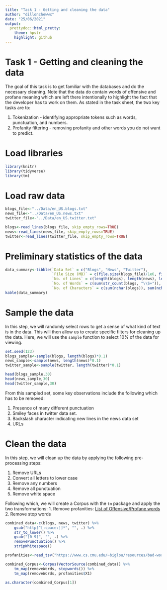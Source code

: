 ```yaml
---
title: "Task 1 - Getting and cleaning the data"
author: "dillonchewwx"
date: "25/06/2021"
output:
  prettydoc::html_pretty:
    theme: hpstr
    highlight: github
---
```

# Task 1 - Getting and cleaning the data

The goal of this task is to get familiar with the databases and do the necessary cleaning. Note that the data do contain words of offensive and profane meaning which are left there intentionally to highlight the fact that the developer has to work on them. As stated in the task sheet, the two key tasks are to:

1. Tokenization - identifying appropriate tokens such as words, punctuation, and numbers. 
2. Profanity filtering - removing profanity and other words you do not want to predict.

# Load libraries
```r
library(knitr)
library(tidyverse)
library(tm)
```

# Load raw data
```r
blogs_file<-"../Data/en_US.blogs.txt"
news_file<-"../Data/en_US.news.txt"
twitter_file<-"../Data/en_US.twitter.txt"

blogs<-read_lines(blogs_file, skip_empty_rows=TRUE)
news<-read_lines(news_file, skip_empty_rows=TRUE)
twitter<-read_lines(twitter_file, skip_empty_rows=TRUE)
```

# Preliminary statistics of the data
```r
data_summary<-tibble(`Data Set` = c("Blogs", "News", "Twitter"),
                     `File Size (MB)` = c(file.size(blogs_file)/1e6, file.size(news_file)/1e6, file.size(twitter_file)/1e6),
                     `No. of Lines` = c(length(blogs), length(news), length(twitter)), 
                     `No. of Words` = c(sum(str_count(blogs, "\\S+")), sum(str_count(news, "\\S+")), sum(str_count(twitter, "\\S+"))), 
                     `No. of Characters` = c(sum(nchar(blogs)), sum(nchar(news)), sum(nchar(twitter))))
kable(data_summary)
```

# Sample the data
In this step, we will randomly select rows to get a sense of what kind of text is in the data. This will then allow us to create specific filters for cleaning up the data. Here, we will use the `sample` function to select 10% of the data for viewing.
```r
set.seed(123)
blogs_sample<-sample(blogs, length(blogs)*0.1)
news_sample<-sample(news, length(news)*0.1)
twitter_sample<-sample(twitter, length(twitter)*0.1)

head(blogs_sample,30)
head(news_sample,30)
head(twitter_sample,30)
```
From this sampled set, some key observations include the following which has to be removed:

1. Presence of many different punctuation 
2. Smiley faces in twitter data set.
3. Backslash character indicating new lines in the news data set 
4. URLs

# Clean the data
In this step, we will clean up the data by applying the following pre-processing steps:

1. Remove URLs
2. Convert all letters to lower case
3. Remove any numbers
4. Remove all punctuation
5. Remove white space

Following which, we will create a Corpus with the `tm` package and apply the two transformations:
1. Remove profanities: [List of Offensive/Profane words](https://www.cs.cmu.edu/~biglou/resources/bad-words.txt)
2. Remove stop words
```r
combined_data<-c(blogs, news, twitter) %>%
    gsub("http[^[:space:]]*", "", .) %>%
    str_to_lower() %>%
    gsub("[0-9]", "", .) %>%
    removePunctuation() %>%
    stripWhitespace()

profanities<-read_tsv("https://www.cs.cmu.edu/~biglou/resources/bad-words.txt")

combined_Corpus<-Corpus(VectorSource(combined_data)) %>%
    tm_map(removeWords, stopwords()) %>%
    tm_map(removeWords, profanities$X1)

as.character(combined_Corpus[1])
```